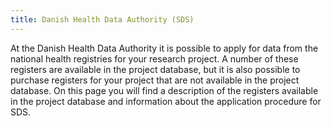 ```yaml
---
title: Danish Health Data Authority (SDS)
---
```


At the Danish Health Data Authority it is possible to apply for data from the national health registries for your research project. 
A number of these registers are available in the project database, but it is also possible to purchase registers for your project that are not available in the project database. On this page you will find a description of the registers available in the project database and information about the application procedure for SDS. 
